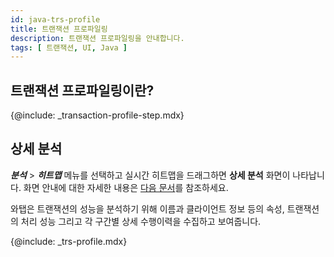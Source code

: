 ```yaml
---
id: java-trs-profile
title: 트랜잭션 프로파일링
description: 트랜잭션 프로파일링을 안내합니다. 
tags: [ 트랜잭션, UI, Java ]
---
```


## 트랜잭션 프로파일링이란? 

{@include: _transaction-profile-step.mdx} 

## 상세 분석
<!-- 내용 재검토 및 최신화 필요 -->
<!-- 3번 화면 안내 더 필요..예시 다운로드 컬럼 선택 등 -->
***분석*** > ***히트맵*** 메뉴를 선택하고 실시간 히트맵을 드래그하면 **상세 분석** 화면이 나타납니다. 화면 안내에 대한 자세한 내용은 [다음 문서](trs-view#상세-분석)를 참조하세요. 

와탭은 트랜잭션의 성능을 분석하기 위해 이름과 클라이언트 정보 등의 속성, 트랜잭션의 처리 성능 그리고 각 구간별 상세 수행이력을 수집하고 보여줍니다.

{@include: _trs-profile.mdx}